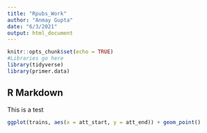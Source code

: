 ```yaml
---
title: "Rpubs_Work"
author: "Anmay Gupta"
date: "6/3/2021"
output: html_document
---
```


```r
knitr::opts_chunk$set(echo = TRUE)
#Libraries go here
library(tidyverse)
library(primer.data)
```

## R Markdown

This is a test

```r
ggplot(trains, aes(x = att_start, y = att_end)) + geom_point()

```

